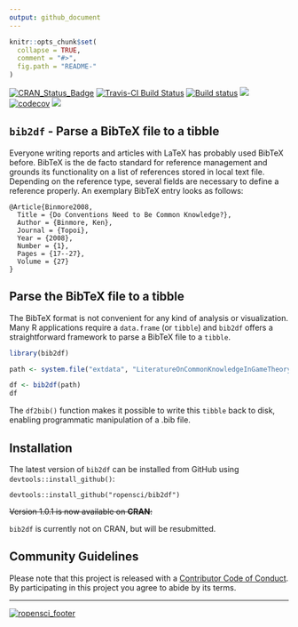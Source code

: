 ```yaml
---
output: github_document
---
```


<!-- README.md is generated from README.Rmd. Please edit that file -->

```r
knitr::opts_chunk$set(
  collapse = TRUE,
  comment = "#>",
  fig.path = "README-"
)
```

[![CRAN\_Status\_Badge](http://www.r-pkg.org/badges/version/bib2df)](https://cran.r-project.org/package=bib2df) [![Travis-CI Build Status](https://travis-ci.org/ropensci/bib2df.svg?branch=master)](https://travis-ci.org/ropensci/bib2df) [![Build status](https://ci.appveyor.com/api/projects/status/6k3q7272ddnjh20o?svg=true)](https://ci.appveyor.com/project/ottlngr/bib2df) [![](http://cranlogs.r-pkg.org/badges/bib2df)](http://cran.rstudio.com/web/packages/bib2df/index.html) [![codecov](https://codecov.io/gh/ropensci/bib2df/branch/master/graph/badge.svg)](https://codecov.io/gh/ropensci/bib2df) [![](https://badges.ropensci.org/124_status.svg)](https://github.com/ropensci/onboarding/issues/124)





## `bib2df` - Parse a BibTeX file to a tibble

Everyone writing reports and articles with LaTeX has probably used BibTeX before. BibTeX is the de facto standard for reference management and grounds its functionality on a list of references stored in local text file. Depending on the reference type, several fields are necessary to define a reference properly. An exemplary BibTeX entry looks as follows:

```
@Article{Binmore2008,
  Title = {Do Conventions Need to Be Common Knowledge?},
  Author = {Binmore, Ken},
  Journal = {Topoi},
  Year = {2008},
  Number = {1},
  Pages = {17--27},
  Volume = {27}
}
```

## Parse the BibTeX file to a tibble

The BibTeX format is not convenient for any kind of analysis or visualization. Many R applications require a `data.frame` (or `tibble`) and `bib2df` offers a straightforward framework to parse a BibTeX file to a `tibble`.


```r
library(bib2df)

path <- system.file("extdata", "LiteratureOnCommonKnowledgeInGameTheory.bib", package = "bib2df")

df <- bib2df(path)
df
```

The `df2bib()` function makes it possible to write this `tibble` back to disk, enabling programmatic manipulation of a .bib file.

## Installation

The latest version of `bib2df` can be installed from GitHub using `devtools::install_github()`:

```
devtools::install_github("ropensci/bib2df")
```

~~Version 1.0.1 is now available on **CRAN**:~~

`bib2df` is currently not on CRAN, but will be resubmitted.

## Community Guidelines

Please note that this project is released with a [Contributor Code of Conduct](CODE_OF_CONDUCT.md). By participating in this project you agree to abide by its terms.

------------------------------------------
[![ropensci_footer](./ropensci_footer.png)](https://ropensci.org)
